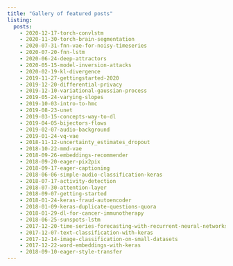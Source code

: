 ```yaml
---
title: "Gallery of featured posts"
listing:
  posts:
    - 2020-12-17-torch-convlstm
    - 2020-11-30-torch-brain-segmentation
    - 2020-07-31-fnn-vae-for-noisy-timeseries
    - 2020-07-20-fnn-lstm
    - 2020-06-24-deep-attractors
    - 2020-05-15-model-inversion-attacks
    - 2020-02-19-kl-divergence
    - 2019-11-27-gettingstarted-2020
    - 2019-12-20-differential-privacy
    - 2019-12-10-variational-gaussian-process
    - 2019-05-24-varying-slopes
    - 2019-10-03-intro-to-hmc
    - 2019-08-23-unet
    - 2019-03-15-concepts-way-to-dl
    - 2019-04-05-bijectors-flows
    - 2019-02-07-audio-background
    - 2019-01-24-vq-vae
    - 2018-11-12-uncertainty_estimates_dropout
    - 2018-10-22-mmd-vae
    - 2018-09-26-embeddings-recommender
    - 2018-09-20-eager-pix2pix
    - 2018-09-17-eager-captioning
    - 2018-06-06-simple-audio-classification-keras
    - 2018-07-17-activity-detection
    - 2018-07-30-attention-layer
    - 2018-09-07-getting-started
    - 2018-01-24-keras-fraud-autoencoder
    - 2018-01-09-keras-duplicate-questions-quora
    - 2018-01-29-dl-for-cancer-immunotherapy
    - 2018-06-25-sunspots-lstm
    - 2017-12-20-time-series-forecasting-with-recurrent-neural-networks
    - 2017-12-07-text-classification-with-keras
    - 2017-12-14-image-classification-on-small-datasets
    - 2017-12-22-word-embeddings-with-keras
    - 2018-09-10-eager-style-transfer
---
```




